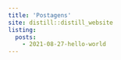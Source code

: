 ```yaml
---
title: 'Postagens'
site: distill::distill_website
listing: 
  posts:
    - 2021-08-27-hello-world
---
```

